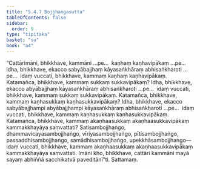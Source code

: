 ```yaml
---
title: "5.4.7 Bojjhaṅgasutta"
tableOfContents: false
sidebar:
  order: 9
type: "tipitaka"
basket: "su"
book: "a4"
---
```



<DynamicBreadcrumb />

<Division number="238" book="a4">

<Paragraph number="1458" book="a4">
“Cattārimāni, bhikkhave, kammāni …pe…  kaṇhaṃ kaṇhavipākaṃ …pe…  idha, bhikkhave, ekacco sabyābajjhaṃ kāyasaṅkhāraṃ abhisaṅkharoti …pe…  idaṃ vuccati, bhikkhave, kammaṃ kaṇhaṃ kaṇhavipākaṃ.
</Paragraph>

<Paragraph number="1459" book="a4">
Katamañca, bhikkhave, kammaṃ sukkaṃ sukkavipākaṃ? Idha, bhikkhave, ekacco abyābajjhaṃ kāyasaṅkhāraṃ abhisaṅkharoti …pe…  idaṃ vuccati, bhikkhave, kammaṃ sukkaṃ sukkavipākaṃ.
</Paragraph>

<Paragraph number="1460" book="a4">
Katamañca, bhikkhave, kammaṃ kaṇhasukkaṃ kaṇhasukkavipākaṃ? Idha, bhikkhave, ekacco sabyābajjhampi abyābajjhampi kāyasaṅkhāraṃ abhisaṅkharoti …pe…  idaṃ vuccati, bhikkhave, kammaṃ kaṇhasukkaṃ kaṇhasukkavipākaṃ.
</Paragraph>

<Paragraph number="1461" book="a4">
Katamañca, bhikkhave, kammaṃ akaṇhaasukkaṃ akaṇhaasukkavipākaṃ kammakkhayāya saṃvattati? Satisambojjhaṅgo, dhammavicayasambojjhaṅgo, vīriyasambojjhaṅgo, pītisambojjhaṅgo, passaddhisambojjhaṅgo, samādhisambojjhaṅgo, upekkhāsambojjhaṅgo—  idaṃ vuccati, bhikkhave, kammaṃ akaṇhaasukkaṃ akaṇhaasukkavipākaṃ kammakkhayāya saṃvattati. Imāni kho, bhikkhave, cattāri kammāni mayā sayaṃ abhiññā sacchikatvā paveditānī”ti.

</Paragraph>
</Division>

<Paragraph number="1462" type="center" book="a4">
Sattamaṃ.
</Paragraph>